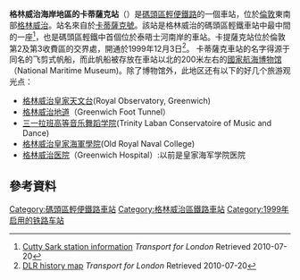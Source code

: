 {{Infobox London station |symbol = dlr
| name        = 格林威治海岸地區的卡蒂薩克站<br />Cutty Sark for Maritime Greenwich
| image_name  = Cutty Sark DLR station entrance.jpg
| caption     = 
| manager     = [[碼頭區輕便鐵路|碼頭區輕便鐵路]]
| fare_zone   = 2
| fare_zone_1 = 3
| locale      = [[格林威治|格林威治]]
| borough     = [[格林威治區|格林威治區]]
| events1     = 開通
| years1      = 1999
| platforms   = 2
| access      = yes
| access_note = <ref>{{Citation step free tube map}}</ref>
| latitude    = 51.4815
| longitude   = -0.0103
| dlrbat0708 = 4.951
| dlrbat0809 = {{decrease}} 4.313
| dlrbat1011 = {{increase}} 5.012
| interchange  = [[格林威治碼頭|格林威治碼頭]] {{rail-interchange|london|river}}
}}
'''格林威治海岸地區的卡蒂薩克站'''（{{lang-en|Cutty Sark for Maritime Greenwich DLR station}}）是[[碼頭區輕便鐵路|碼頭區輕便鐵路]]的一個車站，位於[[倫敦|倫敦]]東南部[[格林威治|格林威治]]。站名來自於[[卡蒂薩克號|卡蒂薩克號]]。該站是格林威治的碼頭區輕鐵車站中最中間的一座<ref name="tflos">[http://www.tfl.gov.uk/gettingaround/transportaccessibility/dlr/3263.aspx Cutty Sark station information] {{Wayback|url=http://www.tfl.gov.uk/gettingaround/transportaccessibility/dlr/3263.aspx |date=20121006061357 }} ''Transport for London'' Retrieved 2010-07-20</ref>，也是碼頭區輕鐵中首個位於泰晤士河南岸的車站。卡提薩克站位於倫敦第2及第3收費區的交界處，開通於1999年12月3日<ref name="hist map">[http://www.tfl.gov.uk/assets/downloads/dlr-history-map.pdf DLR history map] {{Wayback|url=http://www.tfl.gov.uk/assets/downloads/dlr-history-map.pdf |date=20110627002204 }} ''Transport for London'' Retrieved 2010-07-20</ref>。
卡蒂薩克車站的名字得源于同名的飞剪式帆船，而此帆船被存放在車站以北的200米左右的[[國家航海博物馆|國家航海博物馆]]（National Maritime Museum)。除了博物馆外，此地区还有以下的好几个旅游观光点：

* [[格林威治皇家天文台|格林威治皇家天文台]](Royal Observatory, Greenwich)
* [[格林威治地道|格林威治地道]]（Greenwich Foot Tunnel）
* [[三一拉班高等音乐舞蹈学院|三一拉班高等音乐舞蹈学院]](Trinity Laban Conservatoire of Music and Dance)
* [[格林威治皇家海軍學院|格林威治皇家海軍學院]](Old Royal Naval College)
* [[格林威治医院|格林威治医院]]（Greenwich Hospital）:以前是皇家海军学院医院

==參考資料==
{{Reflist}}

{{DLR}}

{{DEFAULTSORT:Cutty Sark}}
[[Category:碼頭區輕便鐵路車站|Category:碼頭區輕便鐵路車站]]
[[Category:格林威治區鐵路車站|Category:格林威治區鐵路車站]]
[[Category:1999年启用的铁路车站|Category:1999年启用的铁路车站]]